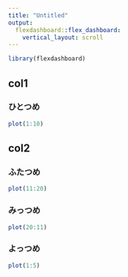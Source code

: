```yaml
---
title: "Untitled"
output: 
  flexdashboard::flex_dashboard:
    vertical_layout: scroll
---
```


```r
library(flexdashboard)
```

col1 {data-width=50}
---

### ひとつめ

```r
plot(1:10)
```

col2 {data-width=20}
---

### ふたつめ

```r
plot(11:20)
```

### みっつめ

```r
plot(20:11)
```

### よっつめ

```r
plot(1:5)
```



